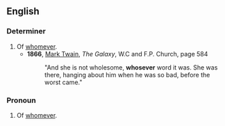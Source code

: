 ==English==

===Determiner===
{{en-det}}

# Of [[whomever]].
#* '''1866''', [[w:Mark Twain|Mark Twain]], ''The Galaxy'', W.C and F.P. Church, page 584
#*: "And she is not wholesome, '''whosever''' word it was. She was there, hanging about him when he was so bad, before the worst came."

===Pronoun===
{{en-pron}}

# Of [[whomever]].